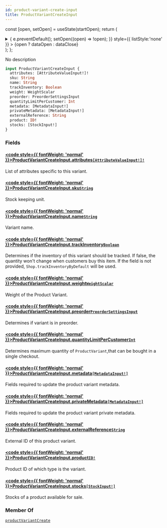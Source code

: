 ```yaml
---
id: product-variant-create-input
title: ProductVariantCreateInput
---
```






const [open, setOpen] = useState(startOpen);
return (
<details {...(open ? { open: true } : {})} className="details" style={{ border:'none', boxShadow:'none', background:'var(--ifm-background-color)' }}>
<summary
onClick={(e) => {
e.preventDefault();
setOpen((open) => !open);
}}
style={{ listStyle:'none' }} >
{open ? dataOpen : dataClose}
</summary>
{open && children}
</details>
);
};

No description

```graphql
input ProductVariantCreateInput {
  attributes: [AttributeValueInput!]!
  sku: String
  name: String
  trackInventory: Boolean
  weight: WeightScalar
  preorder: PreorderSettingsInput
  quantityLimitPerCustomer: Int
  metadata: [MetadataInput!]
  privateMetadata: [MetadataInput!]
  externalReference: String
  product: ID!
  stocks: [StockInput!]
}
```

### Fields

#### [<code style={{ fontWeight: 'normal' }}>ProductVariantCreateInput.<b>attributes</b></code>](#)<Bullet />[`[AttributeValueInput!]!`](../../../api-reference/attributes/inputs/attribute-value-input.mdx) <Badge class="badge badge--secondary" text="non-null"/> <Badge class="badge badge--secondary" text="input"/> <Badge class="badge badge--secondary" text="attributes"/>

List of attributes specific to this variant.

#### [<code style={{ fontWeight: 'normal' }}>ProductVariantCreateInput.<b>sku</b></code>](#)<Bullet />[`String`](../../../api-reference/miscellaneous/scalars/string.mdx) <Badge class="badge badge--secondary" text="scalar"/> <Badge class="badge badge--secondary" text="miscellaneous"/>

Stock keeping unit.

#### [<code style={{ fontWeight: 'normal' }}>ProductVariantCreateInput.<b>name</b></code>](#)<Bullet />[`String`](../../../api-reference/miscellaneous/scalars/string.mdx) <Badge class="badge badge--secondary" text="scalar"/> <Badge class="badge badge--secondary" text="miscellaneous"/>

Variant name.

#### [<code style={{ fontWeight: 'normal' }}>ProductVariantCreateInput.<b>trackInventory</b></code>](#)<Bullet />[`Boolean`](../../../api-reference/miscellaneous/scalars/boolean.mdx) <Badge class="badge badge--secondary" text="scalar"/> <Badge class="badge badge--secondary" text="miscellaneous"/>

Determines if the inventory of this variant should be tracked. If false, the quantity won't change when customers buy this item. If the field is not provided, `Shop.trackInventoryByDefault` will be used.

#### [<code style={{ fontWeight: 'normal' }}>ProductVariantCreateInput.<b>weight</b></code>](#)<Bullet />[`WeightScalar`](../../../api-reference/miscellaneous/scalars/weight-scalar.mdx) <Badge class="badge badge--secondary" text="scalar"/> <Badge class="badge badge--secondary" text="miscellaneous"/>

Weight of the Product Variant.

#### [<code style={{ fontWeight: 'normal' }}>ProductVariantCreateInput.<b>preorder</b></code>](#)<Bullet />[`PreorderSettingsInput`](../../../api-reference/products/inputs/preorder-settings-input.mdx) <Badge class="badge badge--secondary" text="input"/> <Badge class="badge badge--secondary" text="products"/>

Determines if variant is in preorder.


<Badge text="Added in Saleor 3.1" class="badge badge--secondary margin-bottom--sm" />


#### [<code style={{ fontWeight: 'normal' }}>ProductVariantCreateInput.<b>quantityLimitPerCustomer</b></code>](#)<Bullet />[`Int`](../../../api-reference/miscellaneous/scalars/int.mdx) <Badge class="badge badge--secondary" text="scalar"/> <Badge class="badge badge--secondary" text="miscellaneous"/>

Determines maximum quantity of `ProductVariant`,that can be bought in a single checkout.


<Badge text="Added in Saleor 3.1" class="badge badge--secondary margin-bottom--sm" />


#### [<code style={{ fontWeight: 'normal' }}>ProductVariantCreateInput.<b>metadata</b></code>](#)<Bullet />[`[MetadataInput!]`](../../../api-reference/miscellaneous/inputs/metadata-input.mdx) <Badge class="badge badge--secondary" text="list"/> <Badge class="badge badge--secondary" text="input"/> <Badge class="badge badge--secondary" text="miscellaneous"/>

Fields required to update the product variant metadata.


<Badge text="Added in Saleor 3.8" class="badge badge--secondary margin-bottom--sm" />


#### [<code style={{ fontWeight: 'normal' }}>ProductVariantCreateInput.<b>privateMetadata</b></code>](#)<Bullet />[`[MetadataInput!]`](../../../api-reference/miscellaneous/inputs/metadata-input.mdx) <Badge class="badge badge--secondary" text="list"/> <Badge class="badge badge--secondary" text="input"/> <Badge class="badge badge--secondary" text="miscellaneous"/>

Fields required to update the product variant private metadata.


<Badge text="Added in Saleor 3.8" class="badge badge--secondary margin-bottom--sm" />


#### [<code style={{ fontWeight: 'normal' }}>ProductVariantCreateInput.<b>externalReference</b></code>](#)<Bullet />[`String`](../../../api-reference/miscellaneous/scalars/string.mdx) <Badge class="badge badge--secondary" text="scalar"/> <Badge class="badge badge--secondary" text="miscellaneous"/>

External ID of this product variant.


<Badge text="Added in Saleor 3.10" class="badge badge--secondary margin-bottom--sm" />


#### [<code style={{ fontWeight: 'normal' }}>ProductVariantCreateInput.<b>product</b></code>](#)<Bullet />[`ID!`](../../../api-reference/miscellaneous/scalars/id.mdx) <Badge class="badge badge--secondary" text="non-null"/> <Badge class="badge badge--secondary" text="scalar"/> <Badge class="badge badge--secondary" text="miscellaneous"/>

Product ID of which type is the variant.

#### [<code style={{ fontWeight: 'normal' }}>ProductVariantCreateInput.<b>stocks</b></code>](#)<Bullet />[`[StockInput!]`](../../../api-reference/products/inputs/stock-input.mdx) <Badge class="badge badge--secondary" text="list"/> <Badge class="badge badge--secondary" text="input"/> <Badge class="badge badge--secondary" text="products"/>

Stocks of a product available for sale.

### Member Of

[`productVariantCreate`](../../../api-reference/products/mutations/product-variant-create.mdx) <Badge class="badge badge--secondary" text="mutation"/>
